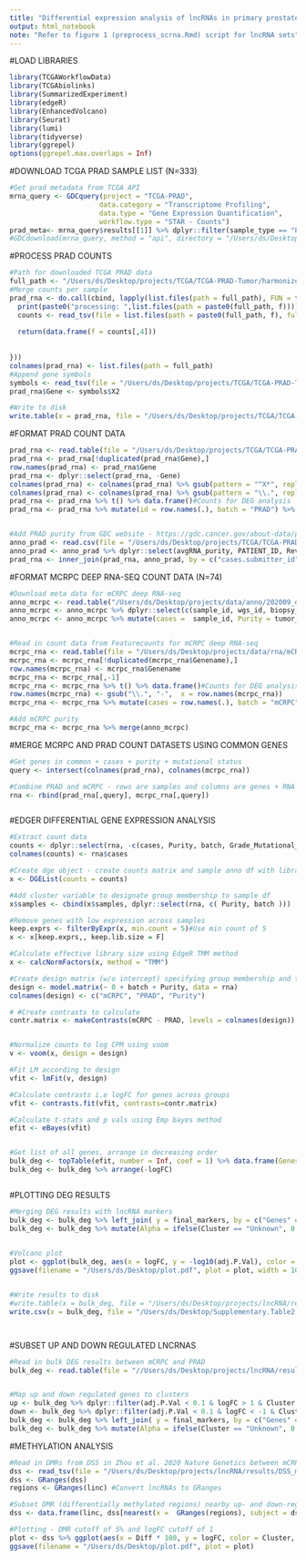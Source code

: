 ```yaml
---
title: "Differential expression analysis of lncRNAs in primary prostate cancer v.s mCRPC - Figure 3"
output: html_notebook
note: "Refer to figure 1 (preprocess_scrna.Rmd) script for lncRNA sets"
---
```


#LOAD LIBRARIES
```r


library(TCGAWorkflowData)
library(TCGAbiolinks)
library(SummarizedExperiment)
library(edgeR)
library(EnhancedVolcano)
library(Seurat)
library(lumi)
library(tidyverse)
library(ggrepel)
options(ggrepel.max.overlaps = Inf)

```


#DOWNLOAD TCGA PRAD SAMPLE LIST (N=333)
```r
#Get prad metadata from TCGA API
mrna_query <- GDCquery(project = "TCGA-PRAD",
                      data.category = "Transcriptome Profiling",
                      data.type = "Gene Expression Quantification",
                      workflow.type = "STAR - Counts")
prad_meta<- mrna_query$results[[1]] %>% dplyr::filter(sample_type == "Primary Tumor")
#GDCdownload(mrna_query, method = "api", directory = "/Users/ds/Desktop")
```



#PROCESS PRAD COUNTS
```r
#Path for downloaded TCGA PRAD data
full_path <- "/Users/ds/Desktop/projects/TCGA/TCGA-PRAD-Tumor/harmonized/Transcriptome_Profiling/Gene_Expression_Quantification/"
#Merge counts per sample
prad_rna <- do.call(cbind, lapply(list.files(path = full_path), FUN = function(f){
  print(paste0("processing: ",list.files(path = paste0(full_path, f))))
  counts <- read_tsv(file = list.files(path = paste0(full_path, f), full.names = T), skip = 6, col_names = F )
  
  return(data.frame(f = counts[,4]))
  
  
}))
colnames(prad_rna) <- list.files(path = full_path)
#Append gene symbols
symbols <- read_tsv(file = "/Users/ds/Desktop/projects/TCGA/TCGA-PRAD-Tumor/harmonized/Transcriptome_Profiling/Gene_Expression_Quantification/0007888f-8d96-4c01-8251-7fef6cc71596/88215dd0-5841-44f1-9393-eefd8238cbb3.rna_seq.augmented_star_gene_counts.tsv", skip = 6, col_names = F)[,2]
prad_rna$Gene <- symbols$X2

#Write to disk
write.table(x = prad_rna, file = "/Users/ds/Desktop/projects/TCGA/TCGA-PRAD-Tumor/prad_rna_counts.txt", quote = F, sep = "\t", row.names = F, col.names = T)
```



#FORMAT PRAD COUNT DATA
```r

prad_rna <- read.table(file = "/Users/ds/Desktop/projects/TCGA/TCGA-PRAD-Tumor/prad_rna_counts.txt", header = T)
prad_rna <- prad_rna[!duplicated(prad_rna$Gene),]
row.names(prad_rna) <- prad_rna$Gene 
prad_rna <- dplyr::select(prad_rna, -Gene)
colnames(prad_rna) <- colnames(prad_rna) %>% gsub(pattern = "^X*", replacement = "")
colnames(prad_rna) <- colnames(prad_rna) %>% gsub(pattern = "\\.", replacement = "-")
prad_rna <- prad_rna %>% t() %>% data.frame()#Counts for DEG analysis
prad_rna <- prad_rna %>% mutate(id = row.names(.), batch = "PRAD") %>% merge(dplyr::select(prad_meta , c(id, cases.submitter_id) ))


#Add PRAD purity from GDC website - https://gdc.cancer.gov/about-data/publications/prad_2015
anno_prad <- read.csv(file = "/Users/ds/Desktop/projects/TCGA/TCGA-PRAD-Tumor/prad_supp.csv", header = T)#Supp table 1
anno_prad <- anno_prad %>% dplyr::select(avgRNA_purity, PATIENT_ID, Reviewed_Gleason_sum) #Add tumor purity (RNA) and gleason score
prad_rna <- inner_join(prad_rna, anno_prad, by = c("cases.submitter_id" = "PATIENT_ID")) %>% mutate(Purity = avgRNA_purity * 100, cases = cases.submitter_id, Grade_Mutational_status = Reviewed_Gleason_sum)

```




#FORMAT MCRPC DEEP RNA-SEQ COUNT DATA (N=74)
```r
#Download meta data for mCRPC deep RNA-seq
anno_mcrpc <- read.table("/Users/ds/Desktop/projects/data/anno/202009_deepRNAseq_sample_full.txt", header =T)
anno_mcrpc <- anno_mcrpc %>% dplyr::select(c(sample_id, wgs_id, biopsy_site,tumor_purity_wgs, tumor_purity_rna , tumor_purity_hist, AR))
anno_mcrpc <- anno_mcrpc %>% mutate(cases =  sample_id, Purity = tumor_purity_rna, Grade_Mutational_status =AR) %>% dplyr::select(cases, Purity, Grade_Mutational_status)#Select tumor purity (RNA) and AR region mutation status


#Read in count data from Featurecounts for mCRPC deep RNA-seq
mcrpc_rna <- read.table(file = "/Users/ds/Desktop/projects/data/rna/mCRPC_RNA_counts_genename.txt", header = T)
mcrpc_rna <- mcrpc_rna[!duplicated(mcrpc_rna$Genename),]
row.names(mcrpc_rna) <- mcrpc_rna$Genename
mcrpc_rna <- mcrpc_rna[,-1]
mcrpc_rna <- mcrpc_rna %>% t() %>% data.frame()#Counts for DEG analysis
row.names(mcrpc_rna) <- gsub("\\.", "-",  x = row.names(mcrpc_rna))
mcrpc_rna <- mcrpc_rna %>% mutate(cases = row.names(.), batch = "mCRPC")

#Add mCRPC purity
mcrpc_rna <- mcrpc_rna %>% merge(anno_mcrpc)


```

#MERGE MCRPC AND PRAD COUNT DATASETS USING COMMON GENES
```r
#Get genes in common + cases + purity + mutational status
query <- intersect(colnames(prad_rna), colnames(mcrpc_rna))

#Combine PRAD and mCRPC - rows are samples and columns are genes + RNA purity + mutational status/gleason score
rna <- rbind(prad_rna[,query], mcrpc_rna[,query])



```


#EDGER DIFFERENTIAL GENE EXPRESSION ANALYSIS
```r
#Extract count data
counts <- dplyr::select(rna, -c(cases, Purity, batch, Grade_Mutational_status)) %>% t() %>% data.frame()
colnames(counts) <- rna$cases

#Create dge object - create counts matrix and sample anno df with library sizes
x <- DGEList(counts = counts)

#Add cluster variable to designate group membership to sample df
x$samples <- cbind(x$samples, dplyr::select(rna, c( Purity, batch )))

#Remove genes with low expression across samples
keep.exprs <- filterByExpr(x, min.count = 5)#Use min count of 5
x <- x[keep.exprs,, keep.lib.size = F]

#Calculate effective library size using EdgeR TMM method
x <- calcNormFactors(x, method = "TMM")

#Create design matrix (w/o intercept) specifying group membership and tumor purity as covariate
design <- model.matrix(~ 0 + batch + Purity, data = rna) 
colnames(design) <- c("mCRPC", "PRAD", "Purity")

# #Create contrasts to calculate
contr.matrix <- makeContrasts(mCRPC - PRAD, levels = colnames(design))


#Normalize counts to log CPM using voom
v <- voom(x, design = design)

#Fit LM according to design
vfit <- lmFit(v, design)

#Calculate contrasts i.e logFC for genes across groups
vfit <- contrasts.fit(vfit, contrasts=contr.matrix)

#Calculate t-stats and p vals using Emp bayes method
efit <- eBayes(vfit)


#Get list of all genes, arrange in decreasing order
bulk_deg <- topTable(efit, number = Inf, coef = 1) %>% data.frame(Genes = row.names(.))  %>% arrange(-logFC) 
bulk_deg <- bulk_deg %>% arrange(-logFC)



```

#PLOTTING DEG RESULTS
```r
#Merging DEG results with lncRNA markers
bulk_deg <- bulk_deg %>% left_join( y = final_markers, by = c("Genes" = "gene")) %>% mutate(Cluster = ifelse(is.na(cluster), "Unknown", cluster))
bulk_deg <- bulk_deg %>% mutate(Alpha = ifelse(Cluster == "Unknown", 0.1, 1))

                                          
#Volcano plot                                   
plot <- ggplot(bulk_deg, aes(x = logFC, y = -log10(adj.P.Val), color = Cluster, alpha = Alpha, label = Genes) ) + geom_point() + scale_color_manual(values = c("purple", "orange", "red", "black", "darkgreen", "navy", "grey")) + geom_hline(yintercept = -log10(0.1), linetype= 'dashed') + geom_vline(xintercept = c(-1,1), linetype = 'dashed') + geom_text_repel(data = dplyr::filter(bulk_deg, abs(logFC) > 1 & adj.P.Val < 0.1  & Cluster !="Unknown" ), force = 0.8, size = 2) + scale_alpha(range = c(0.8,1)) + theme_classic()
ggsave(filename = "/Users/ds/Desktop/plot.pdf", plot = plot, width = 10)


#Write results to disk
#write.table(x = bulk_deg, file = "/Users/ds/Desktop/projects/lncRNA/results/mCRPC_PRAD_deg.txt", quote = F, sep = "\t", row.names = F, col.names = T)
write.csv(x = bulk_deg, file = "/Users/ds/Desktop/Supplementary.Table2.csv",quote = F, row.names = F)




```


#SUBSET UP AND DOWN REGULATED LNCRNAS
```r

#Read in bulk DEG results between mCRPC and PRAD
bulk_deg <- read.table(file = "//Users/ds/Desktop/projects/lncRNA/results/mCRPC_PRAD_deg.txt", header = T)


#Map up and down regulated genes to clusters
up <- bulk_deg %>% dplyr::filter(adj.P.Val < 0.1 & logFC > 1 & Cluster != "Unknown") # FDR 10% and abs logFC > 1
down <- bulk_deg %>% dplyr::filter(adj.P.Val < 0.1 & logFC < -1 & Cluster != "Unknown")  
bulk_deg <- bulk_deg %>% left_join( y = final_markers, by = c("Genes" = "gene")) %>% mutate(Cluster = ifelse(is.na(cluster), "Unknown", cluster))
bulk_deg <- bulk_deg %>% mutate(Alpha = ifelse(Cluster == "Unknown", 0.1, 1))


```


#METHYLATION ANALYSIS
```r


#Read in DMRs from DSS in Zhou et al. 2020 Nature Genetics between mCRPC and PRAD
dss <- read_tsv(file = "/Users/ds/Desktop/projects/lncRNA/results/DSS_mCPRC_PRAD.bed", col_names = c("chrom", "start", "end", "Diff", "Stat"))
dss <- GRanges(dss)
regions <- GRanges(linc) #Convert lncRNAs to GRanges

#Subset DMR (differentially methylated regions) nearby up- and down-regulated genes
dss <- data.frame(linc, dss[nearest(x =  GRanges(regions), subject = dss),] ) %>% inner_join(bulk_deg, by = c("gene.name" = "Genes" )) %>% mutate(Sig = ifelse(gene.name %in% up$Genes & Diff < -0.05, "A", ifelse(gene.name %in% down$Genes & Diff > 0.05, "B", "Other")   ))

#Plotting - DMR cutoff of 5% and logFC cutoff of 1
plot <- dss %>% ggplot(aes(x = Diff * 100, y = logFC, color = Cluster, label= gene.name, alpha = Sig)) + geom_point(size= 1) + geom_vline(xintercept = c(-5,5), linetype = "dashed")  + geom_hline(yintercept = c(-1,1), linetype = "dashed") + geom_text_repel(data = dplyr::filter(dss, Sig %in% c("A", "B") & Cluster != "Unknown"), force =10, size = 2.5) + scale_alpha_manual(values = c(1,1,0.5))  + ylab("logFC mCRPC v.s. PRAD") + xlab("Methylation difference mCPRC - PRAD") + scale_color_manual(values = c("purple", "orange", "red", "black", "darkgreen", "navy", "grey")) + theme_classic()
ggsave(filename = "/Users/ds/Desktop/plot.pdf", plot = plot)


```


